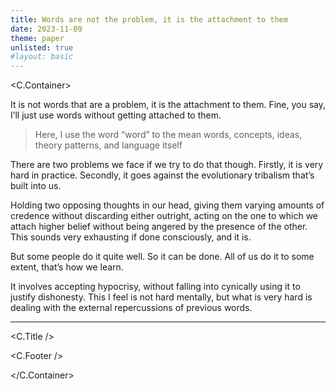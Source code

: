 ```yaml
---
title: Words are not the problem, it is the attachment to them
date: 2023-11-09
theme: paper
unlisted: true
#layout: basic
---
```



<C.Container>

It is not words that are a problem, it is the attachment to them. Fine, you say,
I’ll just use words without getting attached to them.

> Here, I use the word “word” to the mean words, concepts, ideas, theory
> patterns, and language itself

There are two problems we face if we try to do that though. Firstly, it is very
hard in practice. Secondly, it goes against the evolutionary tribalism that’s
built into us.

Holding two opposing thoughts in our head, giving them varying amounts of
credence without discarding either outright, acting on the one to which we
attach higher belief without being angered by the presence of the other. This
sounds very exhausting if done consciously, and it is.

But some people do it quite well. So it can be done. All of us do it to some
extent, that’s how we learn.

It involves accepting hypocrisy, without falling into cynically using it to
justify dishonesty. This I feel is not hard mentally, but what is very hard is
dealing with the external repercussions of previous words.

---

<C.Title />

<C.Footer />

</C.Container>
